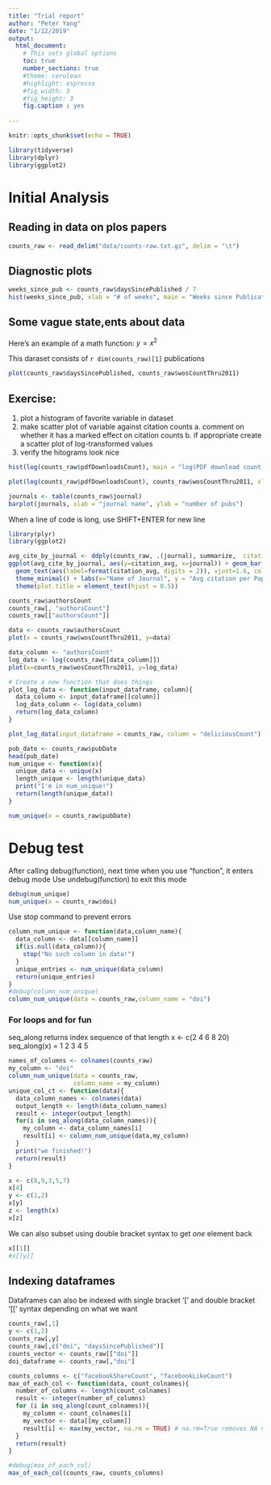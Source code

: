 ```yaml
---
title: "Trial report"
author: "Peter Yang"
date: "1/12/2019"
output: 
  html_document:
    # This sets global options
    toc: true
    number_sections: true
    #theme: cerulean
    #highlight: espresso
    #fig_width: 3
    #fig_height: 3
    fig.caption : yes
    
---
```


<!-- toc: true means table of contents; include=FALSE means chunk won't show -->
```r
knitr::opts_chunk$set(echo = TRUE)
```

<!--  message=FALSE means only show code but not messages (results='hide' means no output result) -->
```r
library(tidyverse)
library(dplyr)
library(ggplot2)
```

# Initial Analysis

## Reading in data on plos papers

```r
counts_raw <- read_delim("data/counts-raw.txt.gz", delim = "\t")

```

## Diagnostic plots

<!-- customize size of figure just for this chunk -->
```r
weeks_since_pub <- counts_raw$daysSincePublished / 7
hist(weeks_since_pub, xlab = "# of weeks", main = "Weeks since Publication")
```

## Some vague state,ents about data

Here's an example of a math function: $y = x^2$

This daraset consists of `r dim(counts_raw)[1]` publications

<!-- comments comments (this does not show up in document) -->

```r
plot(counts_raw$daysSincePublished, counts_raw$wosCountThru2011)
```

## Exercise:
  1. plot a histogram of favorite variable in dataset
  2. make scatter plot of variable against citation counts
    a. comment on whether it has a marked effect on citation counts
    b. if appropriate create a scatter plot of log-transformed values
  3. verify the hitograms look nice
  

```r
hist(log(counts_raw$pdfDownloadsCount), main = "log(PDF download count)")
```

```r
plot(log(counts_raw$pdfDownloadsCount), counts_raw$wosCountThru2011, xlab = "log(number of pdf downloads)", ylab = "number of citations since 2011", main = "citations vs log(pdf downlaods)")
```

```r
journals <- table(counts_raw$journal)
barplot(journals, xlab = "journal name", ylab = "number of pubs")
```

When a line of code is long, use SHIFT+ENTER for new line
```r
library(plyr)
library(ggplot2)

avg_cite_by_journal <- ddply(counts_raw, .(journal), summarize,  citation_avg=mean(wosCountThru2011))
ggplot(avg_cite_by_journal, aes(y=citation_avg, x=journal)) + geom_bar(stat="identity") + 
  geom_text(aes(label=format(citation_avg, digits = 2)), vjust=1.6, color="white", size=3.5) + 
  theme_minimal() + labs(x="Name of Journal", y = "Avg citation per Paper", title = "Test ggplot") + 
  theme(plot.title = element_text(hjust = 0.5))
```

```r
counts_raw$authorsCount
counts_raw[, "authorsCount"]
counts_raw[["authorsCount"]]

data <- counts_raw$authorsCount
plot(x = counts_raw$wosCountThru2011, y=data)

data_column <- "authorsCount"
log_data <- log(counts_raw[[data_column]])
plot(x=counts_raw$wosCountThru2011, y=log_data)

# Create a new function that does things
plot_log_data <- function(input_dataframe, column){
  data_column <- input_dataframe[[column]]
  log_data_column <- log(data_column)
  return(log_data_column)
}

plot_log_data(input_dataframe = counts_raw, column = "deliciousCount")
```


```r
pub_date <- counts_raw$pubDate
head(pub_date)
num_unique <- function(x){
  unique_data <- unique(x)
  length_unique <- length(unique_data)
  print("I'm in num_unique!")
  return(length(unique_data))
}

num_unique(x = counts_raw$pubDate)


```


# Debug test
After calling debug(function), next time when you use "function", it enters debug mode
Use undebug(function) to exit this mode

```r
debug(num_unique)
num_unique(x = counts_raw$doi)
```


Use stop command to prevent errors
```r
column_num_unique <- function(data,column_name){
  data_column <- data[[column_name]]
  if(is.null(data_column)){
    stop("No such column in data!")
  }
  unique_entries <- num_unique(data_column)
  return(unique_entries)
}
#debug(column_num_unique)
column_num_unique(data = counts_raw,column_name = "doi")
```

### For loops and for fun
seq_along returns index sequence of that length 
x <- c(2 4 6 8 20)
seq_along(x) = 1 2 3 4 5

```r
names_of_columns <- colnames(counts_raw)
my_column <- "doi"
column_num_unique(data = counts_raw,
                  column_name = my_column)
unique_col_ct <- function(data){
  data_column_names <- colnames(data)
  output_length <- length(data_column_names)
  result <- integer(output_length)
  for(i in seq_along(data_column_names)){
    my_column <- data_column_names[i]
    result[i] <- column_num_unique(data,my_column)
  }
  print("we finished!")
  return(result)
}
```

```r
x <- c(8,9,3,5,7)
x[4]
y <- c(1,2)
x[y]
z <- length(x)
x[z]
```

We can also subset using double bracket syntax to get *one* element back 
```r
x[[1]]
#x[[y]]
```

## Indexing dataframes
Dataframes can also be indexed with single bracket '[' and double bracket '[[' syntax depending on what we want

```r
counts_raw[,1]
y <- c(1,2)
counts_raw[,y]
counts_raw[,c("doi", "daysSincePublished")]
counts_vector <- counts_raw[["doi"]]
doi_dataframe <- counts_raw[,"doi"]
```



```r
counts_columns <- c("facebookShareCount", "facebookLikeCount")
max_of_each_col <- function(data, count_colnames){
  number_of_columns <- length(count_colnames)
  result <- integer(number_of_columns)
  for (i in seq_along(count_colnames)){
    my_column <- count_colnames[i]
    my_vector <- data[[my_column]]
    result[i] <- max(my_vector, na.rm = TRUE) # na.rm=True removes NA values, if not removing, max will give NA as output
  }
  return(result)
}

#debug(max_of_each_col)
max_of_each_col(counts_raw, counts_columns)

```